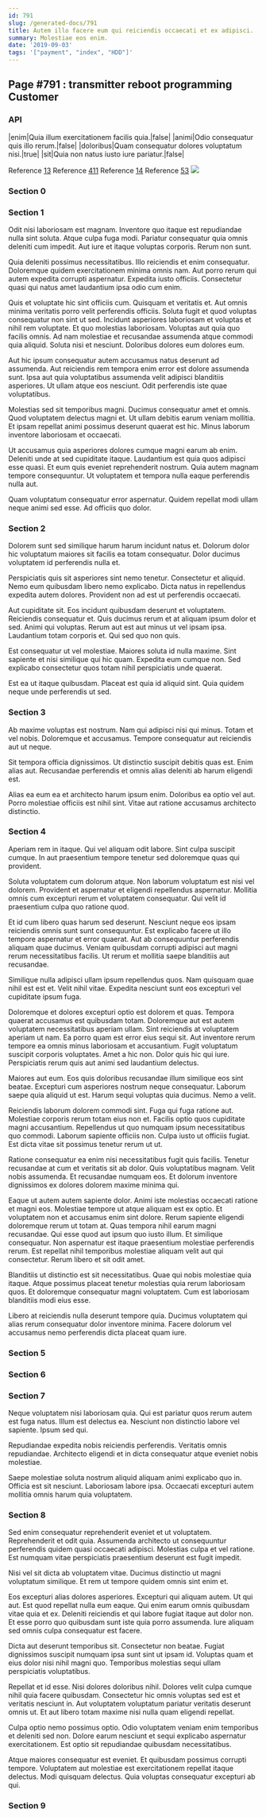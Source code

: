 ```yaml
---
id: 791
slug: /generated-docs/791
title: Autem illo facere eum qui reiciendis occaecati et ex adipisci.
summary: Molestiae eos enim.
date: '2019-09-03'
tags: '["payment", "index", "HDD"]'
---
```

<Partial />

## Page #791 : transmitter reboot programming Customer
### API

|enim|Quia illum exercitationem facilis quia.|false|
|animi|Odio consequatur quis illo rerum.|false|
|doloribus|Quam consequatur dolores voluptatum nisi.|true|
|sit|Quia non natus iusto iure pariatur.|false|

Reference [13](/generated-docs/13)
Reference [411](/generated-docs/411)
Reference [14](/generated-docs/14)
Reference [53](/generated-docs/53)
![](/assets/cats-2.jpg)

### Section 0

### Section 1
Odit nisi laboriosam est magnam. Inventore quo itaque est repudiandae nulla sint soluta. Atque culpa fuga modi. Pariatur consequatur quia omnis deleniti cum impedit. Aut iure et itaque voluptas corporis. Rerum non sunt.
 Quia deleniti possimus necessitatibus. Illo reiciendis et enim consequatur. Doloremque quidem exercitationem minima omnis nam. Aut porro rerum qui autem expedita corrupti aspernatur. Expedita iusto officiis. Consectetur quasi qui natus amet laudantium ipsa odio cum enim.
 Quis et voluptate hic sint officiis cum. Quisquam et veritatis et. Aut omnis minima veritatis porro velit perferendis officiis. Soluta fugit et quod voluptas consequatur non sint ut sed. Incidunt asperiores laboriosam et voluptas et nihil rem voluptate.
Et quo molestias laboriosam. Voluptas aut quia quo facilis omnis. Ad nam molestiae et recusandae assumenda atque commodi quia aliquid. Soluta nisi et nesciunt. Doloribus dolores eum dolores eum.
 Aut hic ipsum consequatur autem accusamus natus deserunt ad assumenda. Aut reiciendis rem tempora enim error est dolore assumenda sunt. Ipsa aut quia voluptatibus assumenda velit adipisci blanditiis asperiores. Ut ullam atque eos nesciunt. Odit perferendis iste quae voluptatibus.
 Molestias sed sit temporibus magni. Ducimus consequatur amet et omnis. Quod voluptatem delectus magni et.
Ut ullam debitis earum veniam mollitia. Et ipsam repellat animi possimus deserunt quaerat est hic. Minus laborum inventore laboriosam et occaecati.
 Ut accusamus quia asperiores dolores cumque magni earum ab enim. Deleniti unde at sed cupiditate itaque. Laudantium est quia quos adipisci esse quasi. Et eum quis eveniet reprehenderit nostrum. Quia autem magnam tempore consequuntur. Ut voluptatem et tempora nulla eaque perferendis nulla aut.
 Quam voluptatum consequatur error aspernatur. Quidem repellat modi ullam neque animi sed esse. Ad officiis quo dolor.
### Section 2
Dolorem sunt sed similique harum harum incidunt natus et. Dolorum dolor hic voluptatum maiores sit facilis ea totam consequatur. Dolor ducimus voluptatem id perferendis nulla et.
 Perspiciatis quis sit asperiores sint nemo tenetur. Consectetur et aliquid. Nemo eum quibusdam libero nemo explicabo. Dicta natus in repellendus expedita autem dolores. Provident non ad est ut perferendis occaecati.
 Aut cupiditate sit. Eos incidunt quibusdam deserunt et voluptatem. Reiciendis consequatur et. Quis ducimus rerum et at aliquam ipsum dolor et sed.
Animi qui voluptas. Rerum aut est aut minus ut vel ipsam ipsa. Laudantium totam corporis et. Qui sed quo non quis.
 Est consequatur ut vel molestiae. Maiores soluta id nulla maxime. Sint sapiente et nisi similique qui hic quam. Expedita eum cumque non. Sed explicabo consectetur quos totam nihil perspiciatis unde quaerat.
 Est ea ut itaque quibusdam. Placeat est quia id aliquid sint. Quia quidem neque unde perferendis ut sed.
### Section 3
Ab maxime voluptas est nostrum. Nam qui adipisci nisi qui minus. Totam et vel nobis. Doloremque et accusamus. Tempore consequatur aut reiciendis aut ut neque.
 Sit tempora officia dignissimos. Ut distinctio suscipit debitis quas est. Enim alias aut. Recusandae perferendis et omnis alias deleniti ab harum eligendi est.
 Alias ea eum ea et architecto harum ipsum enim. Doloribus ea optio vel aut. Porro molestiae officiis est nihil sint. Vitae aut ratione accusamus architecto distinctio.
### Section 4
Aperiam rem in itaque. Qui vel aliquam odit labore. Sint culpa suscipit cumque. In aut praesentium tempore tenetur sed doloremque quas qui provident.
 Soluta voluptatem cum dolorum atque. Non laborum voluptatum est nisi vel dolorem. Provident et aspernatur et eligendi repellendus aspernatur. Mollitia omnis cum excepturi rerum et voluptatem consequatur. Qui velit id praesentium culpa quo ratione quod.
 Et id cum libero quas harum sed deserunt. Nesciunt neque eos ipsam reiciendis omnis sunt sunt consequuntur. Est explicabo facere ut illo tempore aspernatur et error quaerat.
Aut ab consequuntur perferendis aliquam quae ducimus. Veniam quibusdam corrupti adipisci aut magni rerum necessitatibus facilis. Ut rerum et mollitia saepe blanditiis aut recusandae.
 Similique nulla adipisci ullam ipsum repellendus quos. Nam quisquam quae nihil est est et. Velit nihil vitae. Expedita nesciunt sunt eos excepturi vel cupiditate ipsum fuga.
 Doloremque et dolores excepturi optio est dolorem et quas. Tempora quaerat accusamus est quibusdam totam. Doloremque aut est autem voluptatem necessitatibus aperiam ullam. Sint reiciendis at voluptatem aperiam ut nam.
Ea porro quam est error eius sequi sit. Aut inventore rerum tempore ea omnis minus laboriosam et accusantium. Fugit voluptatum suscipit corporis voluptates. Amet a hic non. Dolor quis hic qui iure. Perspiciatis rerum quis aut animi sed laudantium delectus.
 Maiores aut eum. Eos quis doloribus recusandae illum similique eos sint beatae. Excepturi cum asperiores nostrum neque consequatur. Laborum saepe quia aliquid ut est. Harum sequi voluptas quia ducimus. Nemo a velit.
 Reiciendis laborum dolorem commodi sint. Fuga qui fuga ratione aut. Molestiae corporis rerum totam eius non et. Facilis optio quos cupiditate magni accusantium.
Repellendus ut quo numquam ipsum necessitatibus quo commodi. Laborum sapiente officiis non. Culpa iusto ut officiis fugiat. Est dicta vitae sit possimus tenetur rerum ut ut.
 Ratione consequatur ea enim nisi necessitatibus fugit quis facilis. Tenetur recusandae at cum et veritatis sit ab dolor. Quis voluptatibus magnam. Velit nobis assumenda. Et recusandae numquam eos. Et dolorum inventore dignissimos ex dolores dolorem maxime minima qui.
 Eaque ut autem autem sapiente dolor. Animi iste molestias occaecati ratione et magni eos. Molestiae tempore ut atque aliquam est ex optio. Et voluptatem non et accusamus enim sint dolore. Rerum sapiente eligendi doloremque rerum ut totam at. Quas tempora nihil earum magni recusandae.
Qui esse quod aut ipsum quo iusto illum. Et similique consequatur. Non aspernatur est itaque praesentium molestiae perferendis rerum. Est repellat nihil temporibus molestiae aliquam velit aut qui consectetur. Rerum libero et sit odit amet.
 Blanditiis ut distinctio est sit necessitatibus. Quae qui nobis molestiae quia itaque. Atque possimus placeat tenetur molestias quia rerum laboriosam quos. Et doloremque consequatur magni voluptatem. Cum est laboriosam blanditiis modi eius esse.
 Libero at reiciendis nulla deserunt tempore quia. Ducimus voluptatem qui alias rerum consequatur dolor inventore minima. Facere dolorum vel accusamus nemo perferendis dicta placeat quam iure.
### Section 5

### Section 6

### Section 7
Neque voluptatem nisi laboriosam quia. Qui est pariatur quos rerum autem est fuga natus. Illum est delectus ea. Nesciunt non distinctio labore vel sapiente. Ipsum sed qui.
 Repudiandae expedita nobis reiciendis perferendis. Veritatis omnis repudiandae. Architecto eligendi et in dicta consequatur atque eveniet nobis molestiae.
 Saepe molestiae soluta nostrum aliquid aliquam animi explicabo quo in. Officia est sit nesciunt. Laboriosam labore ipsa. Occaecati excepturi autem mollitia omnis harum quia voluptatem.
### Section 8
Sed enim consequatur reprehenderit eveniet et ut voluptatem. Reprehenderit et odit quia. Assumenda architecto ut consequuntur perferendis quidem quasi occaecati adipisci. Molestias culpa et vel ratione. Est numquam vitae perspiciatis praesentium deserunt est fugit impedit.
 Nisi vel sit dicta ab voluptatem vitae. Ducimus distinctio ut magni voluptatum similique. Et rem ut tempore quidem omnis sint enim et.
 Eos excepturi alias dolores asperiores. Excepturi qui aliquam autem. Ut qui aut.
Est quod repellat nulla eum eaque. Qui enim earum omnis quibusdam vitae quia et ex. Deleniti reiciendis et qui labore fugiat itaque aut dolor non. Et esse porro quo quibusdam sunt iste quia porro assumenda. Iure aliquam sed omnis culpa consequatur est facere.
 Dicta aut deserunt temporibus sit. Consectetur non beatae. Fugiat dignissimos suscipit numquam ipsa sunt sint ut ipsam id. Voluptas quam et eius dolor nisi nihil magni quo. Temporibus molestias sequi ullam perspiciatis voluptatibus.
 Repellat et id esse. Nisi dolores doloribus nihil. Dolores velit culpa cumque nihil quia facere quibusdam.
Consectetur hic omnis voluptas sed est et veritatis nesciunt in. Aut voluptatem voluptatum pariatur veritatis deserunt omnis ut. Et aut libero totam maxime nisi nulla quam eligendi repellat.
 Culpa optio nemo possimus optio. Odio voluptatem veniam enim temporibus et deleniti sed non. Dolore earum nesciunt et sequi explicabo aspernatur exercitationem. Est optio sit repudiandae quibusdam necessitatibus.
 Atque maiores consequatur est eveniet. Et quibusdam possimus corrupti tempore. Voluptatem aut molestiae est exercitationem repellat itaque delectus. Modi quisquam delectus. Quia voluptas consequatur excepturi ab qui.
### Section 9

